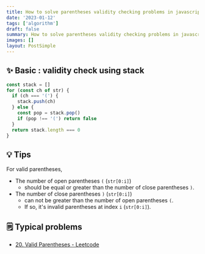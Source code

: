 ```yaml
---
title: How to solve parentheses validity checking problems in javascript
date: '2023-01-12'
tags: ['algorithm']
draft: false
summary: How to solve parentheses validity checking problems in javascript
images: []
layout: PostSimple
---
```


## ✨ Basic : validity check using stack

```javascript
const stack = []
for (const ch of str) {
  if (ch === '(') {
    stack.push(ch)
  } else {
    const pop = stack.pop()
    if (pop !== '(') return false
  }
  return stack.length === 0
}
```

## 💡 Tips

For valid parentheses,

- The number of open parentheses `(` (`str[0:i]`)
  - should be equal or greater than the number of close parentheses `)`.
- The number of close parentheses `)` (`str[0:i]`)
  - can not be greater than the number of open parentheses `(`.
  - If so, it's invalid parentheses at index `i` (`str[0:i]`).

## 🗒️ Typical problems

- [20. Valid Parentheses - Leetcode](https://leetcode.com/problems/valid-parentheses/)
